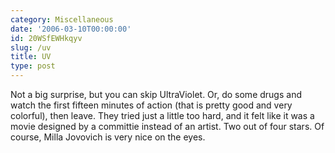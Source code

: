```yaml
---
category: Miscellaneous
date: '2006-03-10T00:00:00'
id: 20WSfEWHkqyv
slug: /uv
title: UV
type: post
---
```


Not a big surprise, but you can skip UltraViolet. Or, do some drugs
and watch the first fifteen minutes of action (that is pretty good
and very colorful), then leave. They tried just a little too hard,
and it felt like it was a movie designed by a committie instead of
an artist. Two out of four stars. Of course, Milla Jovovich is very
nice on the eyes.